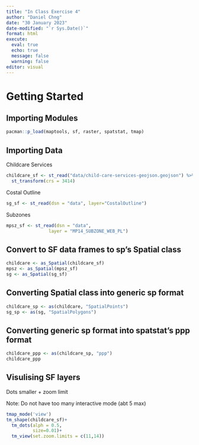 ```yaml
---
title: "In Class Exercise 4"
author: "Daniel Chng"
date: "30 January 2023"
date-modified: "`r Sys.Date()`"
format: html
execute: 
  eval: true
  echo: true
  message: false
  warning: false
editor: visual
---
```


# Getting Started

## Importing Modules

```r
pacman::p_load(maptools, sf, raster, spatstat, tmap)
```

## Importing Data

Childcare Services

```r
childcare_sf <- st_read("data/child-care-services-geojson.geojson") %>%
  st_transform(crs = 3414)
```

Costal Outline

```r
sg_sf <- st_read(dsn = "data", layer="CostalOutline")
```

Subzones

```r
mpsz_sf <- st_read(dsn = "data", 
                layer = "MP14_SUBZONE_WEB_PL")
```

## Convert to SF data frames to sp's Spatial class

```r
childcare <- as_Spatial(childcare_sf)
mpsz <- as_Spatial(mpsz_sf)
sg <- as_Spatial(sg_sf)
```

## Converting Spatial class into generic sp format

```r
childcare_sp <- as(childcare, "SpatialPoints")
sg_sp <- as(sg, "SpatialPolygons")
```

## Converting generic sp format into spatstat's ppp format

```r
childcare_ppp <- as(childcare_sp, "ppp")
childcare_ppp
```

## Visulising SF layers

::: callout-note
Dots smaller + zoom limit

Note: Do not have too many interactive mode (abt 5 max)
:::

```r
tmap_mode('view')
tm_shape(childcare_sf)+
  tm_dots(alph = 0.5,
          size=0.01)+
  tm_view(set.zoom.limits = c(11,14))
```
